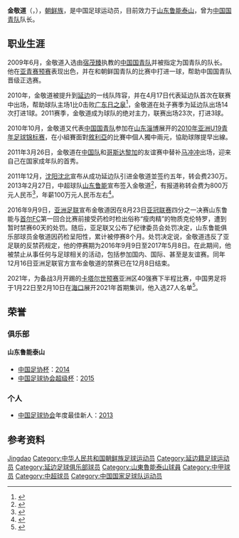 {{noteta|G1=足球}}{{Football player infobox
| playername = 金敬道
| fullname = 金敬道<br>{{lang|ko|김경도}}
| englishfullname = Jin Jingdao
| countryofbirth = {{CHN}}
| cityofbirth = [[吉林|吉林]][[延边|延边]][[延吉|延吉]]
| dateofbirth = {{birth date and age|1992|11|18}}
| height = {{height|m=1.70}}
| position = 防守型中场
| currentclub = [[山东鲁能泰山|山东鲁能泰山]]
| clubnumber = 33
| youthyears = 
| youthclubs = [[延边足球俱乐部|延边]]
| years = 2010-2011<br>2012<br>2013-
| clubs = [[延边足球俱乐部|延边]]<br>[[沈阳沈北足球俱乐部|沈阳沈北]]<br>[[山东鲁能泰山|山东鲁能泰山]]
| caps(goals) = 37 (4)<br>24 (0)<br>186 (15)
| nationalyears = 2009-2010<br>2011- 
| nationalteam = [[中国国家青年足球队|中国国青队]] <br> [[中国国家足球队|中国]]
| nationalcaps(goals) = <br> 14 (1)
| pcupdate = 2021年7月8日|
| ntupdate = 2021年7月8日|
|}}
'''金敬道'''（{{lang-ko|김경도}}，{{bd|1992年|11月18日|||catIdx=Jin, Jingdao}}），[[朝鲜族|朝鲜族]]，是中国足球运动员，目前效力于[[山东鲁能泰山|山东鲁能泰山]]，曾为[[中国国家青年足球队|中国国青队]]队长。

==职业生涯==
2009年6月，金敬道入选由[[宿茂臻|宿茂臻]]执教的[[中国国家青年足球队|中国国青队]]并被指定为国青队的队长。他在[[2010年亚洲U19青年足球锦标赛预选赛|亚青赛预赛]]表现出色，并在和朝鲜国青队的比赛中打进一球，帮助中国国青队晋级正选赛。

2010年，金敬道被提升到[[延边足球俱乐部|延边]]的一线队阵容，并在4月17日代表延边队首次在联赛中出场，帮助球队主场1比0击败[[广东日之泉足球俱乐部|广东日之泉]]<ref>{{cite web | title ="延边队1-0广东日之泉 国青小将处子秀" | url =http://sports.sina.com.cn/b/p/2010-04-17/20204942837.shtml | accessdate =2010-04-17 | archive-date =2018-10-18 | archive-url =https://web.archive.org/web/20181018043247/http://sports.sina.com.cn/b/p/2010-04-17/20204942837.shtml | dead-url =no }}</ref>，金敬道在处子赛季为延边队出场14次打进1球。2011赛季，金敬道成为球队的绝对主力，联赛出场23次，打进3球。

2010年10月，金敬道又代表[[中国国家青年足球队|中国国青队]]参加在[[山东|山东]][[淄博|淄博]]展开的[[2010年亚洲U19青年足球锦标赛|2010年亚洲U19青年足球锦标赛]]，在小組賽面對[[敘利亞國家足球隊|敘利亞]]的比賽中個人獨中兩元，協助球隊提早出線。

2011年3月26日，金敬道在[[中国国家足球队|中国队]]和[[哥斯达黎加国家足球队|哥斯达黎加]]的友谊赛中替补[[马冲冲|马冲冲]]出场，迎来自己在国家成年队的首秀。

2011年12月，[[沈阳沈北足球俱乐部|沈阳沈北]]宣布从成功延边队引进金敬道並签约五年，转会费230万。2013年2月27日，中超球队[[山东鲁能|山东鲁能]]宣布签入金敬道<ref>{{cite news|title=大手笔！山东鲁能官方宣布签约杨旭赵明剑金敬道|url=http://sports.sina.com.cn/j/2013-02-27/17146439774.shtml|accessdate=2014-04-12|newspaper=新浪体育|date=2013-02-27|archive-date=2014-04-13|archive-url=https://web.archive.org/web/20140413145813/http://sports.sina.com.cn/j/2013-02-27/17146439774.shtml|dead-url=no}}</ref>，有报道称转会费为800万元人民币<ref>{{cite news|title=金敬道800万转会引深思 延边流失了人才和银两|url=http://sports.sohu.com/20130226/n367087358.shtml|accessdate=2014-04-12|newspaper=搜狐体育|date=2013-02-26|archive-date=2014-04-13|archive-url=https://web.archive.org/web/20140413143755/http://sports.sohu.com/20130226/n367087358.shtml|dead-url=no}}</ref>，年薪100万元人民币左右<ref>{{cite news|title=鲁能神秘内援抵广州 800万转会费锁前国青队长|url=http://sports.sina.com.cn/j/2013-02-24/00266433579.shtml|accessdate=2014-04-12|newspaper=新浪体育|date=2013-02-24|archive-date=2014-04-13|archive-url=https://web.archive.org/web/20140413143921/http://sports.sina.com.cn/j/2013-02-24/00266433579.shtml|dead-url=no}}</ref>。

2016年9月9日，[[亚洲足联|亚洲足联]]宣布金敬道因在8月23日[[亚冠联赛|亚冠联赛]]四分之一决赛山东鲁能与[[首尔FC|首尔FC]]第一回合比赛前接受药检时检出俗称“瘦肉精”的物质克伦特罗，遭到暂时禁赛60天的处罚。随后，亚足联又公布了纪律委员会处罚决定，山东鲁能俱乐部球员金敬道因药检呈阳性，累计被停赛8个月。处罚决定说，金敬道违反了亚足联的反禁药规定，他的停赛期为2016年9月9日至2017年5月8日。在此期间，他被禁止从事任何与足球相关的活动，包括参加国内、国际、甚至是友谊赛。同年12月16日亚洲足联官方宣布金敬道的禁赛已在12月8日结束。

2021年，为备战3月开踢的[[卡塔尔世界杯|卡塔尔世预赛]]亚洲区40强赛下半程比赛，中国男足将于1月22日至2月10日在[[海口|海口]]展开2021年首期集训，他入选27人名单<ref>{{Cite web|title=国足点兵 27员战将名单出炉|url=https://sports.huanqiu.com/article/41WTt4Kus6S|accessdate=2021-02-22|work=环球网|archive-date=2021-03-01|archive-url=https://web.archive.org/web/20210301014614/https://sports.huanqiu.com/article/41WTt4Kus6S|dead-url=no}}</ref>。

==荣誉==
=== 俱乐部 ===
==== 山东鲁能泰山 ====
*[[中国足协杯|中国足协杯]]：[[2014年中国足协杯|2014]]
*[[中国足球协会超级杯|中国足球协会超级杯]]：[[2015年中国足球协会超级杯|2015]]
===个人===
*[[中国足球协会|中国足球协会]]年度最佳新人：[[2013年中国足球超级联赛|2013]]

==参考资料==
{{reflist}}

{{2019年亚洲杯足球赛中国参赛名单}}
{{2010年延边足球俱乐部名单}}
{{2011年中甲分类名单延边}}
{{2012年中甲分类名单沈北}}
{{2013年中超分类名单山东}}
{{2014年中超分类名单山东}}
{{2015年中超分类名单山东}}
{{2016年中超分类名单山东}}
{{2017年中超分类名单山东}}
{{2018年中超分类名单山东}}
{{2019年中超分类名单山东}}
{{2020年中超分类名单山东}}
{{中国足球协会年度最佳新人}}

{{DEFAULTSORT:Jin, Jingdao}}
[[Category:金姓|Jingdao]]
[[Category:中华人民共和国朝鲜族足球运动员|Category:中华人民共和国朝鲜族足球运动员]]
[[Category:延边籍足球运动员|Category:延边籍足球运动员]]
[[Category:延边足球俱乐部球员|Category:延边足球俱乐部球员]]
[[Category:山東魯能泰山球員|Category:山東魯能泰山球員]]
[[Category:中甲球员|Category:中甲球员]]
[[Category:中超球员|Category:中超球员]]
[[Category:中国国家足球队运动员|Category:中国国家足球队运动员]]